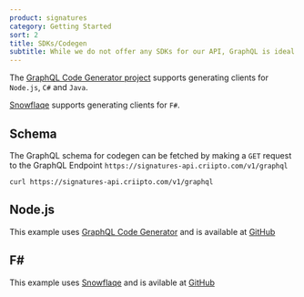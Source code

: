 ```yaml
---
product: signatures
category: Getting Started
sort: 2
title: SDKs/Codegen
subtitle: While we do not offer any SDKs for our API, GraphQL is ideal for codegenerated clients.
---
```



The [GraphQL Code Generator project](https://www.graphql-code-generator.com/) supports generating clients for `Node.js`, `C#` and `Java`.

[Snowflaqe](https://github.com/Zaid-Ajaj/Snowflaqe) supports generating clients for `F#`.

## Schema

The GraphQL schema for codegen can be fetched by making a `GET` request to the GraphQL Endpoint `https://signatures-api.criipto.com/v1/graphql`

```
curl https://signatures-api.criipto.com/v1/graphql
```

## Node.js

This example uses [GraphQL Code Generator](https://www.graphql-code-generator.com/) and is available at [GitHub](https://github.com/criipto/samples/tree/master/Signing/nodejs)

## F#

This example uses [Snowflaqe](https://github.com/Zaid-Ajaj/Snowflaqe) and is avilable at [GitHub](https://github.com/criipto/demo-app-signatures-api)
